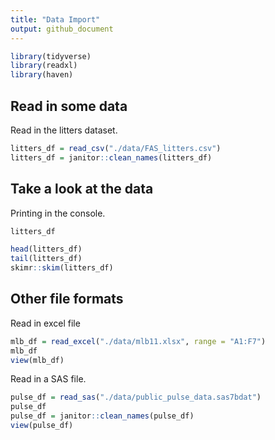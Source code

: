 ```yaml
---
title: "Data Import"
output: github_document
---
```


```r
library(tidyverse)
library(readxl)
library(haven)
```
## Read in some data

Read in the litters dataset.

```r
litters_df = read_csv("./data/FAS_litters.csv")
litters_df = janitor::clean_names(litters_df)
```

## Take a look at the data

Printing in the console.

```r
litters_df
```

```r
head(litters_df)
tail(litters_df)
skimr::skim(litters_df)
```


## Other file formats

Read in excel file

```r
mlb_df = read_excel("./data/mlb11.xlsx", range = "A1:F7")
mlb_df
view(mlb_df)
```

Read in a SAS file.

```r
pulse_df = read_sas("./data/public_pulse_data.sas7bdat")
pulse_df
pulse_df = janitor::clean_names(pulse_df)
view(pulse_df)
```


